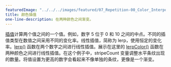 ---
featuredImage: "../../../images/featured/07_Repetition-00_Color_Interpolation-thumbnail.png"
title: 颜色插值
one-line-description: 在两种颜色之间渐变。
---

<a href="https://developer.mozilla.org/en-US/docs/Glossary/Interpolation" target="_blank">插值</a>计算两个值之间的一个值。例如，数字 5 位于 0 和 10 之间的中点。不同的插值类型在数值之间采用不同的变化率。线性插值，简称为 lerp，使用恒定的变化率。<a href="https://p5js.org/reference/#/p5/lerp" target="_blank">lerp()</a> 函数在两个数字之间进行线性插值。展示在这里的 <a href="https://p5js.org/reference/#/p5/lerpColor" target="_blank">lerpColor()</a> 函数在两种颜色之间进行线性插值。在这个例子中，stripeCount 变量调整水平条纹出现的数量。将值设置为更高的数字会看起来不像单独的条纹，更像是一个渐变。
